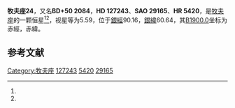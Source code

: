 {{Starbox begin
| name = 牧夫座24
}}
{{Starbox observe
| epoch = [[J2000.0|J2000.0]]
| constell = [[牧夫座|牧夫座]]<ref name=SIMBAD>{{cite web
 | url=http://simbad.u-strasbg.fr/simbad/sim-id?Ident=HR+5420
 | title=Pulsating variable Star
 | publisher=Centre de Données astronomiques de Strasbourg
 | work=SIMBAD
 | accessdate=2012-07-13
 | archive-date=2019-08-15
 | archive-url=https://web.archive.org/web/20190815214054/http://simbad.u-strasbg.fr/simbad/sim-id?Ident=HR+5420
 }}</ref><ref name=DATA>{{cite web
 | url=http://vizier.u-strasbg.fr/viz-bin/VizieR-5?-out.add=.&-source=5050&-corr=PK=HR&-out.max=9999&HR=5420
 | title=VizieR Detailed Page
 | accessdate=2012-07-13
 | archive-date=2016-03-05
 | archive-url=https://web.archive.org/web/20160305034402/http://vizier.u-strasbg.fr/viz-bin/VizieR-5?-out.add=.&-source=5050&-corr=PK=HR&-out.max=9999&HR=5420
 | dead-url=no
 }}</ref>
| 星官 = 
| ra = {{RA|14|28|37.8}}<ref name=SIMBAD /><ref name=DATA />
| dec = {{DEC|+49|50|41}}<ref name=SIMBAD /><ref name=DATA />
| appmag_v = 5.59<ref name=SIMBAD /><ref name=DATA />
}}
{{Starbox character
| class = G3IV<ref name=SIMBAD /><ref name=DATA />
| b-v = 0.85<ref name=SIMBAD /><ref name=DATA />
| u-b = 0.44<ref name=SIMBAD /><ref name=DATA />
| r-i = <ref name=SIMBAD /><ref name=DATA />
| variable = 
}}
{{Starbox astrometry
| radial_v = 0.44
| prop_mo_ra = -6
| parallax = 0.022
| p_error = 
}}
{{Starbox catalog
| names =BD+50 2084，[[SAO星表|SAO]] 29165，[[HD星表|HD]] 127243，[[HR星表|HR]] 5420}}
{{Starbox reference |Simbad=HR+5420}}
{{Starbox end}}

'''牧夫座24'''，又名'''BD+50 2084'''，'''HD 127243'''、'''SAO 29165'''、'''HR 5420'''，是[[牧夫座|牧夫座]]的一颗恒星<ref name=SIMBAD /><ref name=DATA />，视星等为5.59，位于[[銀道座標系|銀經]]90.16，[[銀道座標系|銀緯]]60.64，其[[B1900.0|B1900.0]]坐标为赤經{{RA|14|25|9}}，赤緯{{DEC|+50|60.64|32}}。

== 参考文献 ==
{{reflist}}

{{star-stub}}

{{牧夫座恒星}}
[[Category:牧夫座|Category:牧夫座]]
[[Category:HD和HDE天體|127243]]
[[Category:HR天體|5420]]
[[Category:SAO天體|29165]]